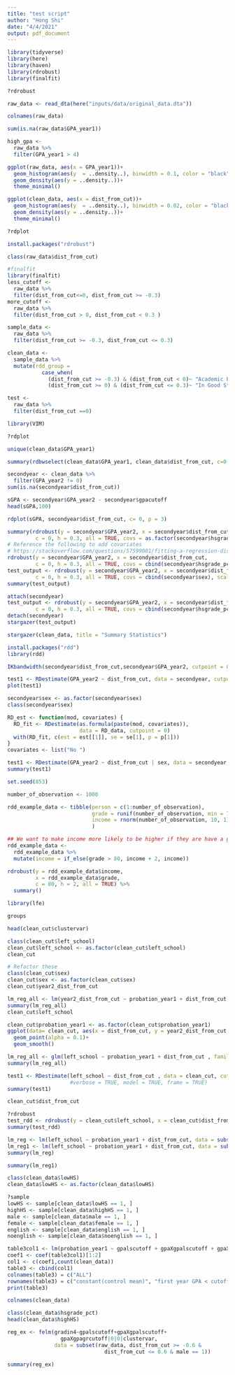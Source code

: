 ```yaml
---
title: "test script"
author: "Hong Shi"
date: "4/4/2021"
output: pdf_document
---
```

```r
library(tidyverse)
library(here)
library(haven)
library(rdrobust)
library(finalfit)
```
```r
?rdrobust
```

```r
raw_data <- read_dta(here("inputs/data/original_data.dta"))
```

```r
colnames(raw_data)
```
```r
sum(is.na(raw_data$GPA_year1))
```
```r
high_gpa <- 
  raw_data %>% 
  filter(GPA_year1 > 4)
```

```r
ggplot(raw_data, aes(x = GPA_year1))+
  geom_histogram(aes(y  = ..density..), binwidth = 0.1, color = "black", fill = "#33CCCC")+
  geom_density(aes(y = ..density..))+
  theme_minimal()
```
```r
ggplot(clean_data, aes(x = dist_from_cut))+
  geom_histogram(aes(y  = ..density..), binwidth = 0.02, color = "black", fill = "#33CCCC")+
  geom_density(aes(y = ..density..))+
  theme_minimal()
```


```r
?rdplot
```





```r
install.packages("rdrobust")
```
```r
class(raw_data$dist_from_cut)
```

```r
#finalfit
library(finalfit)
less_cutoff <- 
  raw_data %>% 
  filter(dist_from_cut<=0, dist_from_cut >= -0.3)
more_cutoff <- 
  raw_data %>% 
  filter(dist_from_cut > 0, dist_from_cut < 0.3 )

sample_data <- 
  raw_data %>% 
  filter(dist_from_cut >= -0.3, dist_from_cut <= 0.3)

clean_data <- 
  sample_data %>% 
  mutate(rdd_group = 
           case_when(
             (dist_from_cut >= -0.3) & (dist_from_cut < 0)~ "Academic Probation",
             (dist_from_cut >= 0) & (dist_from_cut <= 0.3)~ "In Good Standing"))


```

```r
test <- 
  raw_data %>% 
  filter(dist_from_cut ==0)
```

```r
library(VIM)
```

```r
?rdplot
```
```r
unique(clean_data$GPA_year1)
```

```r
summary(rdbwselect(clean_data$GPA_year1, clean_data$dist_from_cut, c=0, all = TRUE))
```
```r
secondyear <- clean_data %>% 
  filter(GPA_year2 != 0)
sum(is.na(secondyear$dist_from_cut))
```
```r
sGPA <- secondyear$GPA_year2 - secondyear$gpacutoff
head(sGPA,100)
```

```r
rdplot(sGPA, secondyear$dist_from_cut, c= 0, p = 3)
```
```r
summary(rdrobust(y = secondyear$GPA_year2, x = secondyear$dist_from_cut,
         c = 0, h = 0.3, all = TRUE, covs = as.factor(secondyear$hsgrade_pct)))
# Reference the following to add covariates
# https://stackoverflow.com/questions/57599081/fitting-a-regression-discontinuity-model-in-r-with-covariates-using-rdrobust-pac
rdrobust(y = secondyear$GPA_year2, x = secondyear$dist_from_cut,
         c = 0, h = 0.3, all = TRUE, covs = cbind(secondyear$hsgrade_pct))
test_output <- rdrobust(y = secondyear$GPA_year2, x = secondyear$dist_from_cut,
         c = 0, h = 0.3, all = TRUE, covs = cbind(secondyear$sex), scaleregul = 1)
summary(test_output)
```
```r
attach(secondyear)
test_output <- rdrobust(y = secondyear$GPA_year2, x = secondyear$dist_from_cut,
         c = 0, h = 0.3, all = TRUE, covs = cbind(secondyear$hsgrade_pct), scaleregul = 1)
detach(secondyear)
stargazer(test_output)
```
```r
stargazer(clean_data, title = "Summary Statistics")
```

```r
install.packages("rdd")
library(rdd)
```

```r
IKbandwidth(secondyear$dist_from_cut,secondyear$GPA_year2, cutpoint = 0, verbose = TRUE)
```
```r
test1 <- RDestimate(GPA_year2 ~ dist_from_cut, data = secondyear, cutpoint = 0, bw = 0.3 , verbose = TRUE, model = TRUE, frame = TRUE)
plot(test1)
```
```r
secondyear$sex <- as.factor(secondyear$sex)
class(secondyear$sex)
```


```r
RD_est <- function(mod, covariates) {
  RD_fit <- RDestimate(as.formula(paste(mod, covariates)), 
                       data = RD_data, cutpoint = 0)
  with(RD_fit, c(est = est[[1]], se = se[1], p = p[1]))
}
covariates <- list("No ")
```

```r
test1 <- RDestimate(GPA_year2 ~ dist_from_cut | sex, data = secondyear, cutpoint = 0, bw = 0.3 , verbose = TRUE, model = TRUE, frame = TRUE)
summary(test1)
```


```r
set.seed(853)

number_of_observation <- 1000

rdd_example_data <- tibble(person = c(1:number_of_observation),
                           grade = runif(number_of_observation, min = 78, max = 82),
                           income = rnorm(number_of_observation, 10, 1)
                           )

## We want to make income more likely to be higher if they are have a grade over 80
rdd_example_data <- 
  rdd_example_data %>% 
  mutate(income = if_else(grade > 80, income + 2, income))
```

```r
rdrobust(y = rdd_example_data$income, 
         x = rdd_example_data$grade, 
         c = 80, h = 2, all = TRUE) %>% 
  summary()
```
```r
library(lfe)
```


```r
groups
```


```r
head(clean_cut$clustervar)
```



```r
class(clean_cut$left_school)
clean_cut$left_school <- as.factor(clean_cut$left_school)
clean_cut
```

```r
# Refactor these
class(clean_cut$sex)
clean_cut$sex <- as.factor(clean_cut$sex)
clean_cut$year2_dist_from_cut
```


```r
lm_reg_all <- lm(year2_dist_from_cut ~ probation_year1 + dist_from_cut, data = clean_cut)
summary(lm_reg_all)
clean_cut$left_school
```
```r
clean_cut$probation_year1 <- as.factor(clean_cut$probation_year1)
ggplot(data= clean_cut, aes(x = dist_from_cut, y = year2_dist_from_cut, color = probation_year1))+
  geom_point(alpha = 0.1)+
  geom_smooth()
```

```r
lm_reg_all <- glm(left_school ~ probation_year1 + dist_from_cut , family = "binomial", data = clean_cut)
summary(lm_reg_all)
```
```r
test1 <- RDestimate(left_school ~ dist_from_cut , data = clean_cut, cutpoint = 0, bw = 0.3 ) 
                    #verbose = TRUE, model = TRUE, frame = TRUE)
summary(test1)
```
```r
clean_cut$dist_from_cut
```

```r
?rdrobust
test_rdd <- rdrobust(y = clean_cut$left_school, x = clean_cut$dist_from_cut ,c = 0, h = 0.3, all = TRUE)
summary(test_rdd)
```


```r
lm_reg <- lm(left_school ~ probation_year1 + dist_from_cut, data = subset(clean_cut, male == 1))
lm_reg1 <- lm(left_school ~ probation_year1 + dist_from_cut, data = subset(clean_cut, female == 1))
summary(lm_reg)
```

```r
summary(lm_reg1)
```



```r
class(clean_data$lowHS)
clean_data$lowHS <- as.factor(clean_data$lowHS)

```

```r
?sample
lowHS <- sample[clean_data$lowHS == 1, ]
highHS <- sample[clean_data$highHS == 1, ]
male <- sample[clean_data$male == 1, ]
female <- sample[clean_data$female == 1, ]
english <- sample[clean_data$english == 1, ]
noenglish <- sample[clean_data$noenglish == 1, ]
```
```r
table3col1 <- lm(probation_year1 ~ gpalscutoff + gpaXgpalscutoff + gpaXgpagrcutoff, data = clean_data)
coef1 <- coef(table3col1)[1:2]
col1 <- c(coef1,count(clean_data))
table3 <- cbind(col1)
colnames(table3) = c("ALL")
rownames(table3) = c("constant(control mean)", "first year GPA < cutoff", "observations")
print(table3)
```

```r
colnames(clean_data)
```

```r
class(clean_data$hsgrade_pct)
head(clean_data$highHS)
```
```r
reg_ex <- felm(gradin4~gpalscutoff+gpaXgpalscutoff+
                 gpaXgpagrcutoff|0|0|clustervar,
               data = subset(raw_data, dist_from_cut >= -0.6 & 
                               dist_from_cut <= 0.6 & male == 1))
```
```r
summary(reg_ex)
```

